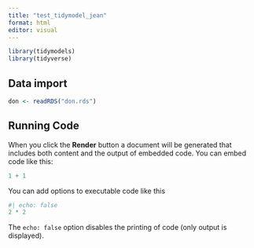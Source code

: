 ---
title: "test_tidymodel_jean"
format: html
editor: visual
---

```{r}
library(tidymodels)
library(tidyverse)
```

## Data import

```{r}
don <- readRDS("don.rds")
```


## Running Code

When you click the **Render** button a document will be generated that includes both content and the output of embedded code. You can embed code like this:

```{r}
1 + 1
```

You can add options to executable code like this

```{r}
#| echo: false
2 * 2
```

The `echo: false` option disables the printing of code (only output is displayed).
